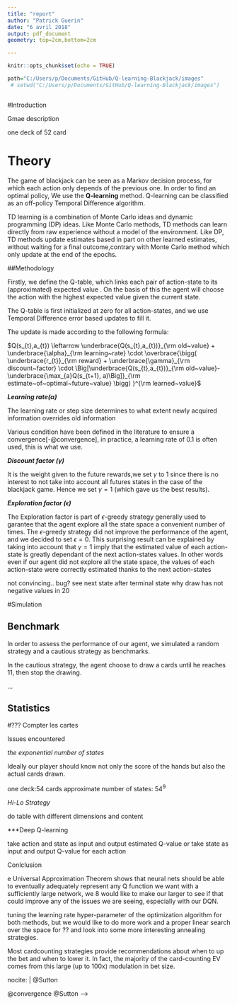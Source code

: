 ```yaml
---
title: "report"
author: "Patrick Guerin"
date: "6 avril 2018"
output: pdf_document
geometry: top=2cm,bottom=2cm

---
```


```r
knitr::opts_chunk$set(echo = TRUE)

path="C:/Users/p/Documents/GitHub/Q-learning-Blackjack/images"
 # setwd("C:/Users/p/Documents/GitHub/Q-learning-Blackjack/images")


```
\graphicspath{ {path/} }

```r

```

#Introduction


Gmae description

one deck of 52 card

# Theory



The game of blackjack can be seen as a Markov decision process, for which each action only depends of the previous one. In order to find an optimal policy, We use the **Q-learning** method. Q-learning can be classified as an off-policy Temporal Difference algorithm.

TD learning is a combination of Monte Carlo ideas and dynamic programming (DP) ideas. Like Monte Carlo methods, TD methods can learn directly from raw experience without a model of the environment. Like DP, TD methods update estimates based in part on other learned estimates, without waiting for a final outcome,contrary with Monte Carlo method which only update at the end of the epochs.

##Methodology

Firstly, we define the Q-table, which links each pair of action-state to its (approximated) expected value . On the basis of this the agent will choose the action with the highest expected value given the current state.

The Q-table is first initialized at zero for all action-states, and we use Temporal Difference error based updates to fill it.

The update is made according to the following formula:

$Q(s_{t},a_{t}) \leftarrow   \underbrace{Q(s_{t},a_{t})}_{\rm old~value} + \underbrace{\alpha}_{\rm learning~rate} \cdot  \overbrace{\bigg( \underbrace{r_{t}}_{\rm reward} + \underbrace{\gamma}_{\rm discount~factor} \cdot \Big[\underbrace{Q(s_{t},a_{t})}_{\rm old~value}- \underbrace{\max_{a}Q(s_{t+1}, a)\Big]}_{\rm estimate~of~optimal~future~value} \bigg) }^{\rm learned~value}$



***Learning rate($\alpha$)***

The learning rate or step size determines to what extent newly acquired information overrides old information

Various condition have been defined in the literature to ensure a convergence[-@convergence], in practice, a learning rate of 0.1 is often used, this is what we use.

***Discount factor ($\gamma$)***


It is the weight given to the future rewards,we set $\gamma$ to 1 since there is no interest to not take into account all futures states in the case of the blackjack game. Hence we set $\gamma=1$ (which gave us the best results).


***Exploration factor ($\epsilon$)***

The Exploration factor is part of $\epsilon$-greedy strategy generally used to garantee that the agent explore all the state space a convenient number of times. The $\epsilon$-greedy strategy did not improve the performance of the agent, and we decided to set $\epsilon=0$. This surprising result can be explained by taking into account that $\gamma=1$ imply that the estimated value of each action-state is greatly dependant of the next action-states values. In other words even if our agent did not explore all the state space, the values of each action-state were correctly estimated thanks to the next action-states

not convincing.. bug? see next state after terminal state why draw has not negative values in 20

#Simulation


## Benchmark

In order to assess the performance of our agent, we simulated a random strategy and a cautious strategy as benchmarks.

In the cautious strategy, the agent choose to draw a cards until he reaches 11, then stop the drawing.

\begin{figure}[h]
\includegraphics{table_C.png}
\centering
\end{figure}


...



## Statistics







#??? Compter les cartes

Issues encountered


*the exponential number of states*

Ideally our player should know not only the score of the hands but also the actual cards drawn.

one deck:54 cards
approximate number of states: $54^{9}$

*Hi-Lo Strategy*


do table with different dimensions and content





***Deep Q-learning

take action and state as input and output estimated Q-value or take state as input and output Q-value for each action

Conlclusion

e Universal Approximation Theorem shows that neural nets should be able to eventually
adequately represent any Q function we want with a sufficiently large network, we
8
would like to make our larger to see if that could improve any of the issues we are seeing,
especially with our DQN.

 tuning the learning rate hyper-parameter of the optimization algorithm
for both methods, but we would like to do more work and a proper linear search over
the space for ?? and look into some more interesting annealing strategies.



Most cardcounting
strategies provide recommendations about when to up the bet and when to lower it.
In fact, the majority of the card-counting EV comes from this large (up to 100x) modulation
in bet size.





\section{References}

nocite: | 
  @Sutton

@convergence
@Sutton
<!-- typical strategies played by humans -->
<!-- <!-- https://pdfs.semanticscholar.org/e1dd/06616e2d18179da7a3643cb3faab95222c8b.pdf --> -->


